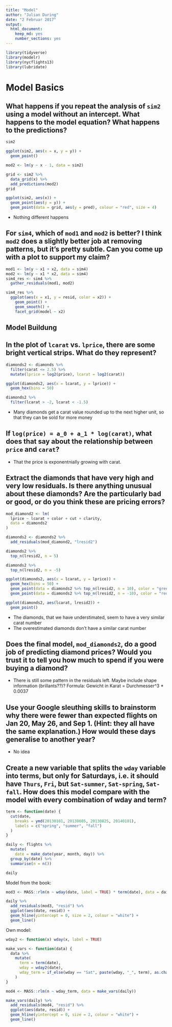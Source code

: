 ```yaml
---
title: "Model"
author: "Julian During"
date: "2 Februar 2017"
output: 
  html_document: 
    keep_md: yes
    number_sections: yes
---
```




```r
library(tidyverse)
library(modelr)
library(nycflights13)
library(lubridate)
```

# Model Basics

## What happens if you repeat the analysis of `sim2` using a model without an intercept. What happens to the model equation? What happens to the predictions?

```r
sim2

ggplot(sim2, aes(x = x, y = y)) +
  geom_point()

mod2 <- lm(y ~ x - 1, data = sim2)

grid <- sim2 %>% 
  data_grid(x) %>% 
  add_predictions(mod2)
grid

ggplot(sim2, aes(x)) + 
  geom_point(aes(y = y)) +
  geom_point(data = grid, aes(y = pred), colour = "red", size = 4)
```

* Nothing different happens

## For `sim4`, which of `mod1` and `mod2` is better? I think `mod2` does a slightly better job at removing patterns, but it’s pretty subtle. Can you come up with a plot to support my claim?

```r
mod1 <- lm(y ~ x1 + x2, data = sim4)
mod2 <- lm(y ~ x1 * x2, data = sim4)
sim4_res <- sim4 %>% 
  gather_residuals(mod1, mod2)

sim4_res %>% 
  ggplot(aes(x = x1, y = resid, color = x2)) + 
    geom_point() + 
    geom_smooth() +
    facet_grid(model ~ x2)
```

## Model Buildung

## In the plot of `lcarat` vs. `lprice`, there are some bright vertical strips. What do they represent?


```r
diamonds2 <- diamonds %>% 
  filter(carat <= 2.5) %>% 
  mutate(lprice = log2(price), lcarat = log2(carat))

ggplot(diamonds2, aes(x = lcarat, y = lprice)) + 
  geom_hex(bins = 50)

diamonds2 %>% 
  filter(lcarat > -2, lcarat < -1.5) 
```

* Many diamonds get a carat value rounded up to the next higher unit, so that 
they can be sold for more money

## If `log(price) = a_0 + a_1 * log(carat)`, what does that say about the relationship between `price` and `carat`?

* That the price is exponentnially growing with carat.

## Extract the diamonds that have very high and very low residuals. Is there anything unusual about these diamonds? Are the particularly bad or good, or do you think these are pricing errors?

```r
mod_diamond2 <- lm(
  lprice ~ lcarat + color + cut + clarity, 
  data = diamonds2
)

diamonds2 <- diamonds2 %>% 
  add_residuals(mod_diamond2, "lresid2") 

diamonds2 %>% 
  top_n(lresid2, n = 5)

diamonds2 %>% 
  top_n(lresid2, n = -5)

ggplot(diamonds2, aes(x = lcarat, y = lprice)) + 
  geom_hex(bins = 50) + 
  geom_point(data = diamonds2 %>% top_n(lresid2, n = 10), color = "green") + 
  geom_point(data = diamonds2 %>% top_n(lresid2, n = -10), color = "red")

ggplot(diamonds2, aes(lcarat, lresid2)) +
  geom_point()
```


* The diamonds, that we have understimated, seem to have a very similar carat 
number
* The overestimated diamonds don't have a similar carat number

## Does the final model, `mod_diamonds2`, do a good job of predicting diamond prices? Would you trust it to tell you how much to spend if you were buying a diamond?

* There is still some pattern in the residuals left. Maybe include shape information (brillants??)?
Formula: Gewicht in Karat = Durchmesser^3 * 0.0037

## Use your Google sleuthing skills to brainstorm why there were fewer than expected flights on Jan 20, May 26, and Sep 1. (Hint: they all have the same explanation.) How would these days generalise to another year?

* No idea

## Create a new variable that splits the `wday` variable into terms, but only for Saturdays, i.e. it should have `Thurs`, `Fri`, but `Sat-summer`, `Sat-spring`, `Sat-fall`. How does this model compare with the model with every combination of wday and term?

```r
term <- function(date) {
  cut(date, 
    breaks = ymd(20130101, 20130605, 20130825, 20140101),
    labels = c("spring", "summer", "fall") 
  )
}

daily <- flights %>% 
  mutate(
    date = make_date(year, month, day)) %>% 
  group_by(date) %>% 
  summarise(n = n()) 

daily
```

Model from the book: 

```r
mod3 <- MASS::rlm(n ~ wday(date, label = TRUE) * term(date), data = daily)

daily %>% 
  add_residuals(mod3, "resid") %>% 
  ggplot(aes(date, resid)) + 
  geom_hline(yintercept = 0, size = 2, colour = "white") + 
  geom_line()
```

Own model:

```r
wday2 <- function(x) wday(x, label = TRUE)

make_vars <- function(data) {
  data %>% 
    mutate(
      term = term(date),
      wday = wday2(date), 
      wday_term = if_else(wday == "Sat", paste(wday, "_", term), as.character(wday))
    )
}

mod4 <- MASS::rlm(n ~ wday_term, data = make_vars(daily))

make_vars(daily) %>% 
  add_residuals(mod4, "resid") %>% 
  ggplot(aes(date, resid)) + 
  geom_hline(yintercept = 0, size = 2, colour = "white") + 
  geom_line()
```

